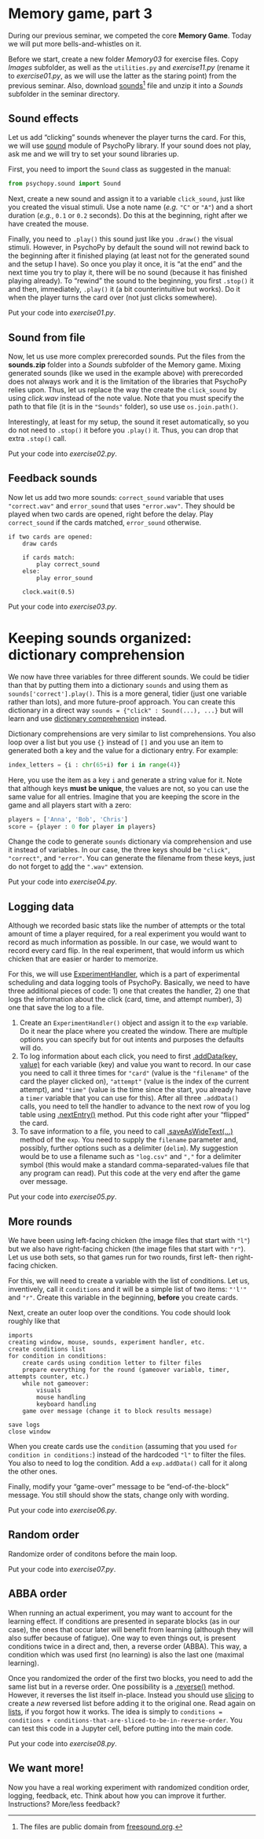 # Memory game, part 3 {#seminar11}

During our previous seminar, we competed the core **Memory Game**. Today we will put more bells-and-whistles on it.

Before we start, create a new folder _Memory03_ for exercise files. Copy _Images_ subfolder, as well as the `utilities.py` and _exercise11.py_ (rename it to _exercise01.py_, as we will use the latter as the staring point) from the previous seminar. Also, download [sounds](material/sound.zip)^[The files are public domain  from [freesound.org](https://freesound.org/).] file and unzip it into a _Sounds_ subfolder in the seminar directory. 

## Sound effects
Let us add "clicking" sounds whenever the player turns the card. For this, we will use [sound](https://psychopy.org/api/sound.html#ptb-sound) module of PsychoPy library. If your sound does not play, ask me and we will try to set your sound libraries up.

First, you need to import the `Sound` class as suggested in the manual:
```python
from psychopy.sound import Sound
```

Next, create a new sound and assign it to a variable `click_sound`, just like you created the visual stimuli. Use a note name (_e.g._ `"C"` or `"A"`) and a short duration (_e.g._, `0.1` or `0.2` seconds). Do this at the beginning, right after we have created the mouse.

Finally, you need to `.play()` this sound just like you `.draw()` the visual stimuli. However, in PsychoPy by default the sound will not rewind back to the beginning after it finished playing (at least not for the generated sound and the setup I have). So once you play it once, it is "at the end" and the next time you try to play it, there will be no sound (because it has finished playing already). To "rewind" the sound to the beginning, you first `.stop()` it and then, immediately, `.play()` it (a bit counterintuitive but works). Do it when the player turns the card over (not just clicks somewhere).


::: {.infobox .program}
Put your code into _exercise01.py_.
:::

## Sound from file
Now, let us use more complex prerecorded sounds. Put the files from the **sounds.zip** folder into a _Sounds_ subfolder of the Memory game. Mixing generated sounds (like we used in the example above) with prerecorded does not always work and it is the limitation of the libraries that PsychoPy relies upon. Thus, let us replace the way the create the `click_sound` by using _click.wav_ instead of the note value. Note that you must specify the path to that file (it is in the `"Sounds"` folder), so use use `os.join.path()`.

Interestingly, at least for my setup, the sound it reset automatically, so you do not need to `.stop()` it before you `.play()` it. Thus, you can drop that extra `.stop()` call.

::: {.infobox .program}
Put your code into _exercise02.py_.
:::

## Feedback sounds
Now let us add two more sounds: `correct_sound` variable that uses `"correct.wav"` and `error_sound` that uses `"error.wav"`. They should be played when two cards are opened, right before the delay. Play `correct_sound` if the cards matched, `error_sound` otherwise.

```
if two cards are opened:
    draw cards
    
    if cards match:
        play correct_sound
    else:
        play error_sound
        
    clock.wait(0.5)
```

::: {.infobox .program}
Put your code into _exercise03.py_.
:::

# Keeping sounds organized: dictionary comprehension
We now have three variables for three different sounds. We could be tidier than that by putting them into a dictionary `sounds` and using them as `sounds['correct'].play()`. This is a more general, tidier (just one variable rather than lots), and more future-proof approach. You can create this dictionary in a direct way `sounds = {"click" : Sound(...), ...}` but will learn and use [dictionary comprehension](https://www.python.org/dev/peps/pep-0274/) instead.

Dictionary comprehensions are very similar to list comprehensions. You also loop over a list but you use `{}` instead of `[]` and you use an item to generated both a key and the value for a dictionary entry. For example:
```python
index_letters = {i : chr(65+i) for i in range(4)}
```

Here, you use the item as a key `i` and generate a string value for it. Note that although keys **must be unique**, the values are not, so you can use the same value for all entries. Imagine that you are keeping the score in the game and all players start with a zero:
```python
players = ['Anna', 'Bob', 'Chris']
score = {player : 0 for player in players}
```

Change the code to generate `sounds` dictionary via comprehension and use it instead of variables. In our case, the three keys should be `"click"`, `"correct"`, and `"error"`. You can generate the filename from these keys, just do not forget to [add](https://www.w3schools.com/python/gloss_python_string_concatenation.asp) the `".wav"` extension.

::: {.infobox .program}
Put your code into _exercise04.py_.
:::

## Logging data
Although we recorded basic stats like the number of attempts or the total amount of time a player required, for a real experiment you would want to record as much information as possible. In our case, we would want to record every card flip. In the real experiment, that would inform us which chicken that are easier or harder to memorize.

For this, we will use [ExperimentHandler](https://psychopy.org/api/data.html#experimenthandler), which is a part of experimental scheduling and data logging tools of PsychoPy. Basically, we need to have three additional pieces of code: 1) one that creates the handler, 2) one that logs the information about the click (card, time, and attempt number), 3) one that save the log to a file.

1. Create an `ExperimentHandler()` object and assign it to the `exp` variable. Do it near the place where you created the window. There are multiple options you can specify but for out intents and purposes the defaults will do.
2. To log information about each click, you need to first [.addData(key, value)](https://psychopy.org/api/data.html#psychopy.data.TrialHandler.addData) for each variable (key) and value you want to record. In our case you need to call it three times for `"card"` (value is the `"filename"` of the card the player clicked on), `"attempt"` (value is the index of the current attempt), and `"time"` (value is the time since the start, you already have a `timer` variable that you can use for this). After all three `.addData()` calls, you need to tell the handler to advance to the next row of you log table using [.nextEntry()](https://psychopy.org/api/data.html#psychopy.data.ExperimentHandler.nextEntry) method. Put this code right after your "flipped" the card.
3. To save information to a file, you need to call [.saveAsWideText(...)](https://psychopy.org/api/data.html#psychopy.data.ExperimentHandler.saveAsWideText) method of the `exp`. You need to supply the `filename` parameter and, possibly, further options such as a delimiter (`delim`). My suggestion would be to use a filename such as `"log.csv"` and `","` for a delimiter symbol (this would make a standard comma-separated-values file that any program can read). Put this code at the very end after the game over message.

::: {.infobox .program}
Put your code into _exercise05.py_.
:::

## More rounds
We have been using left-facing chicken  (the image files that start with `"l"`) but we also have right-facing chicken (the image files that start with `"r"`). Let us use both sets, so that games run for two rounds, first left- then right-facing chicken. 

For this, we will need to create a variable with the list of conditions. Let us, inventively, call it `conditions` and it will be a simple list of two items: `"'l'"` and `"r"`. Create this variable in the beginning, **before** you create cards.

Next, create an outer loop over the conditions. You code should look roughly like that
```
imports
creating window, mouse, sounds, experiment handler, etc.
create conditions list
for condition in conditions:
    create cards using condition letter to filter files
    prepare everything for the round (gameover variable, timer, attempts counter, etc.)
    while not gameover:
        visuals
        mouse handling
        keyboard handling
    game over message (change it to block results message)
        
save logs
close window
```

When you create cards use the `condition` (assuming that you used `for condition in conditions:`) instead of the hardcoded `"l"` to filter the files. You also to need to log the condition. Add a `exp.addData()` call for it along the other ones.

Finally, modify your "game-over" message to be "end-of-the-block" message. You still should show the stats, change only with wording.

::: {.infobox .program}
Put your code into _exercise06.py_.
:::

## Random order
Randomize order of conditons before the main loop.

::: {.infobox .program}
Put your code into _exercise07.py_.
:::

## ABBA order
When running an actual experiment, you may want to account for the learning effect. If conditions are presented in separate blocks (as in our case), the ones that occur later will benefit from learning (although they will also suffer because of fatigue). One way to even things out, is present conditions twice in a direct and, then, a reverse order (ABBA). This way, a condition which was used first (no learning) is also the last one (maximal learning).

Once you randomized the order of the first two blocks, you need to add the same list but in a reverse order. One possibility is a [.reverse()](https://docs.python.org/3/tutorial/datastructures.html) method. However, it reverses the list itself in-place. Instead you should use [slicing](https://docs.python.org/3/reference/expressions.html?highlight=slicing#slicings) to create a _new_ reversed list before adding it to the original one. Read again on [lists](#lists), if you forgot how it works. The idea is simply to `conditions = conditions + conditions-that-are-sliced-to-be-in-reverse-order`. You can test this code in a Jupyter cell, before putting into the main code.

::: {.infobox .program}
Put your code into _exercise08.py_.
:::

## We want more!
Now you have a real working experiment with randomized condition order, logging, feedback, etc. Think about how you can improve it further. Instructions? More/less feedback?

